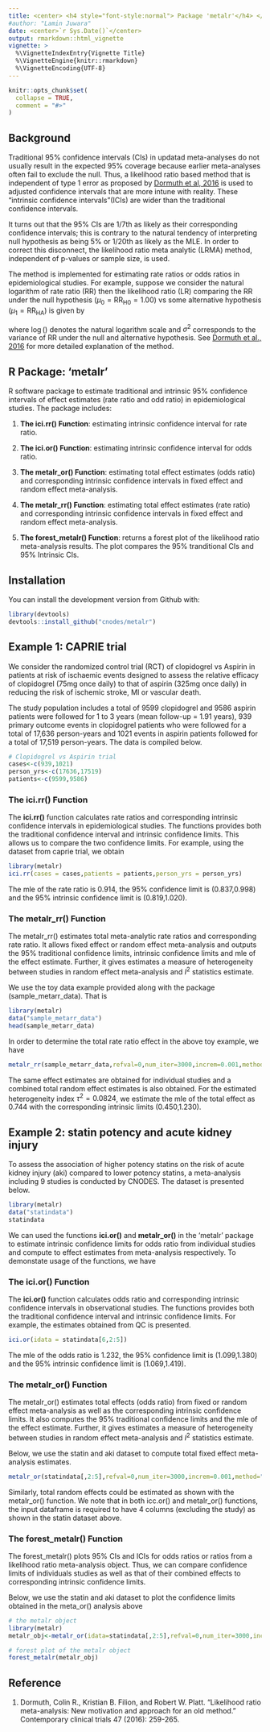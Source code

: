 ```yaml
---
title: <center> <h4 style="font-style:normal"> Package 'metalr'</h4> </center>
#author: "Lamin Juwara"
date: <center>`r Sys.Date()`</center>
output: rmarkdown::html_vignette
vignette: >
  %\VignetteIndexEntry{Vignette Title}
  %\VignetteEngine{knitr::rmarkdown}
  %\VignetteEncoding{UTF-8}
---
```


```r
knitr::opts_chunk$set(
  collapse = TRUE,
  comment = "#>"
)
```

## Background

Traditional 95% confidence intervals (CIs) in updatad meta-analyses do not usually result in the expected 95% coverage because earlier meta-analyses often fail to exclude the null. Thus, a likelihood ratio based method that is independent of type 1 error as proposed by [Dormuth et al, 2016](https://www.ncbi.nlm.nih.gov/pubmed/26837056) is used to adjusted confidence intervals that are more intune with reality. These "intrinsic confidence intervals"(ICIs) are wider than the traditional confidence intervals.

It turns out that the 95% CIs are 1/7th as likely as their corresponding confidence intervals; this is contrary to the natural tendency of interpreting null hypothesis as being 5% or 1/20th as likely as the MLE. In order to correct this disconnect, the likelihood ratio meta analytic (LRMA) method, independent of p-values or sample size, is used.

The method is implemented for estimating rate ratios or odds ratios in epidemiological studies. For example, suppose we consider the natural logarithm of rate ratio (RR) then the likelihood ratio (LR) comparing the RR under the null hypothesis ($\mu_0 = \text{RR}_{\text{H0}} = 1.00$) vs some alternative hypothesis ($\mu_1 = \text{RR}_{\text{HA}}$) is given by

\begin{align*}
\text{LR} = \exp\left(\frac{(\log RR_{MLE}-\log RR_{HA})^2}{2\sigma_{HA}^2}-\frac{(\log RR_{MLE}-\log RR_{H0})^2}{2\sigma_{H0}^2}+\log\left(\frac{\sigma_{HA}}{\sigma_{H0}}\right)\right)
\end{align*}
where $\log()$ denotes the natural logarithm scale and $\sigma^2$ corresponds to the variance of RR under the null and alternative hypothesis. See [Dormuth et al., 2016](https://www.ncbi.nlm.nih.gov/pubmed/26837056) for more detailed explanation of the method.


## R Package: 'metalr'

R software package to estimate traditional and intrinsic 95% confidence intervals of effect estimates (rate ratio and odd ratio) in epidemiological studies. The package includes:

1. **The ici.rr() Function**: estimating intrinsic confidence interval for rate ratio.

2. **The ici.or() Function**: estimating intrinsic confidence interval for odds ratio.

3. **The metalr_or() Function**: estimating total effect estimates (odds ratio) and corresponding intrinsic confidence intervals  in fixed effect and random effect meta-analysis.

4. **The metalr_rr() Function**: estimating total effect estimates (rate ratio) and corresponding intrinsic confidence intervals  in fixed effect and random effect meta-analysis.

5. **The forest_metalr() Function**: returns a forest plot of the likelihood ratio meta-analysis results. The plot compares the 95% tranditional CIs and 95% Intrinsic CIs.



## Installation

You can install the development version from Github with:

```r
library(devtools)
devtools::install_github("cnodes/metalr")
```


## Example 1: CAPRIE trial

We consider the randomized control trial (RCT) of clopidogrel vs Aspirin in patients at risk of ischaemic events designed to assess the relative efficacy of clopidogrel (75mg once daily) to that of aspirin (325mg once daily) in reducing the risk of ischemic stroke, MI or vascular death.

The study population includes a total of 9599 clopidogrel and 9586 aspirin patients were followed for 1 to 3 years (mean follow-up = 1.91 years), 939 primary outcome events in clopidogrel patients who were followed for a total of 17,636 person-years and 1021 events in aspirin patients followed for a total of 17,519 person-years. The data is compiled below.


```r
# Clopidogrel vs Aspirin trial
cases<-c(939,1021)
person_yrs<-c(17636,17519)
patients<-c(9599,9586)   
```

### The ici.rr() Function 

The **ici.rr()** function calculates rate ratios and corresponding intrinsic confidence intervals in epidemiological studies. The functions provides both the traditional confidence interval and intrinsic confidence limits. This allows us to compare the two confidence limits. For example, using the dataset from caprie trial, we obtain

```r
library(metalr)
ici.rr(cases = cases,patients = patients,person_yrs = person_yrs)
```
The mle of the rate ratio is 0.914, the 95% confidence limit is (0.837,0.998) and the 95% intrinsic confidence limit is (0.819,1.020).

### The metalr_rr() Function

The metalr_rr() estimates total meta-analytic rate ratios and corresponding rate ratio. It allows fixed effect or random effect meta-analysis and outputs the 95% traditional confidence limits, intrinsic confidence limits and mle of the effect estimate. Further, it gives estimates a measure of heterogeneity between studies in random effect meta-analysis and $I^2$ statistics estimate.

We use the toy data example provided along with the package (sample_metarr_data). That is

```r
library(metalr)
data("sample_metarr_data")
head(sample_metarr_data)
```

In order to determine the total rate ratio effect in the above toy example, we have

```r
metalr_rr(sample_metarr_data,refval=0,num_iter=3000,increm=0.001,method="random")
```
The same effect estimates are obtained for individual studies and a combined total random effect estimates is also obtained. For the estimated heterogeneity index $\tau^2 = 0.0824$, we estimate the mle of the total effect as 0.744 with the corresponding intrinsic limits (0.450,1.230).

## Example 2: statin potency and acute kidney injury

To assess the association of higher potency statins on the risk of acute kidney injury (aki) compared to lower potency statins, a meta-analysis including 9 studies is conducted by CNODES. The dataset is presented below.

```r
library(metalr)
data("statindata")
statindata
```

We can used the functions **ici.or()** and **metalr_or()** in the 'metalr' package to estimate intrinsic confidence limits for odds ratio from individual studies and compute to effect estimates from meta-analysis respectively. To demonstate usage of the functions, we have

### The ici.or() Function 

The **ici.or()** function calculates odds ratio and corresponding intrinsic confidence intervals in observational studies. The functions provides both the traditional confidence interval and intrinsic confidence limits. For example, the estimates obtained from QC is presented.

```r
ici.or(idata = statindata[6,2:5])
```
The mle of the odds ratio is 1.232, the 95% confidence limit is (1.099,1.380) and the 95% intrinsic confidence limit is (1.069,1.419).

### The metalr_or() Function

The metalr_or() estimates total effects (odds ratio) from fixed or random effect meta-analysis as well as the corresponding intrinsic confidence limits. It also computes the 95% traditional confidence limits and the mle of the effect estimate. Further, it gives estimates a measure of heterogeneity between studies in random effect meta-analysis and $I^2$ statistics estimate.


Below, we use the statin and aki dataset to compute total fixed effect meta-analysis estimates.

```r
metalr_or(statindata[,2:5],refval=0,num_iter=3000,increm=0.001,method="fixed")
```

Similarly, total random effects could be estimated as shown with the metalr_or() function. We note that in both icc.or() and metalr_or() functions, the input dataframe is required to have 4 columns (excluding the study) as shown in the statin dataset above.

### The forest_metalr() Function

The forest_metalr() plots 95% CIs and ICIs for odds ratios or ratios from a likelihood ratio meta-analysis object. Thus, we can compare confidence limits of individuals studies as well as that of their combined effects to corresponding intrinsic confidence limits.

Below, we use the statin and aki dataset to plot the confidence limits obtained in the meta_or() analysis above

```r
# the metalr object
library(metalr)
metalr_obj<-metalr_or(idata=statindata[,2:5],refval=0,num_iter=3000,increm=0.001,method = "random")

# forest plot of the metalr object
forest_metalr(metalr_obj)
```


## Reference

1. Dormuth, Colin R., Kristian B. Filion, and Robert W. Platt. "Likelihood ratio meta-analysis: New motivation and approach for an old method." Contemporary clinical trials 47 (2016): 259-265.
